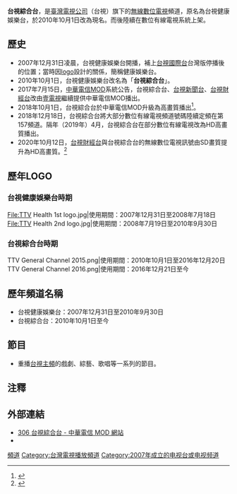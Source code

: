 {{not|臺灣電視台}}
{{頻道資訊
| 頻道名稱             = 台視綜合台
| 頻道圖片檔案         = TTV General Channel 2016.png
| 頻道圖片尺寸         = 200px
| 所屬國家             = {{ROC-TW}}
| 總部所在             = {{flagicon|TWN}} [[台北市|台北市]][[松山區_(臺北市)|松山區]]八德路三段10號
| 播放地區             = {{TW}}
| 開播日期             = 2007年12月31日（{{age in years and days|2007|12|31|age=no}}）
| 停播日期             = 
| 視頻格式             = 無線電視：[[DVB-T|DVB-T]]<br>[[H.264|H.264]], [[1080i|1080i]], [[16:9|16:9]]<br>有線電視/IPTV：<br/>[[1080i|1080i]] [[16:9|16:9]]（HD）<br/>[[480i|480i]]/[[NTSC|NTSC]] [[16:9|16:9]]（SD）
| 收視率               = 
| 收視率調查時間       = 
| 收視率資料來源       = 
| 頻道口號             = 
| 擁有者               = [[臺灣電視公司|臺灣電視公司]]
| 持股者               = 
| 前頻道名稱           = 台視健康娛樂台
| 集團同類頻道         = [[臺灣電視台|臺灣電視台]]<br>[[台視新聞台|台視新聞台]]<br>[[台視財經台|台視財經台]]
| 重播服務頻道         = 
| 頻道官方網站         = 
| 備註                 = 
| 數位電視供應商01     = {{flagicon|TWN}} [[臺灣數位無線電視|數位無線電視]]
| 數位電視頻道數01     = 17頻道
| 數位有線電視供應商01 = {{flagicon|TWN}} 全國有線電視
| 數位有線電視頻道數01 = 157頻道（部分系統台不同）
| 寬頻電視供應商01     = {{flagicon|TWN}} [[中華電信MOD|中華電信MOD]]
| 寬頻電視頻道數01     = 306頻道（HD）
| 線上收看網站01       = {{TW}}[[中華電信|中華電信]][[Hami_Video|Hami Video]]
| 線上收看網址01       = [https://hamivideo.hinet.net/channel/OTT_LIVE_0000001790.do 線上直播]
|}}
'''台視綜合台'''，是[[臺灣電視公司|臺灣電視公司]]（台視）旗下的[[無線數位電視|無線數位電視]]頻道，原名為台視健康娛樂台，於2010年10月1日改為現名。而後陸續在數位有線電視系統上架。

== 歷史 ==
*2007年12月31日凌晨，台視健康娛樂台開播，補上[[台視國際台|台視國際台]]台灣版停播後的位置；當時因[[logo|logo]]設計的關係，簡稱健康娛樂台。
*2010年10月1日，台視健康娛樂台改名為「'''台視綜合台'''」。
*2017年7月15日，[[中華電信MOD|中華電信MOD]]系統公告，台視綜合台、[[台視新聞台|台視新聞台]]、[[台視財經台|台視財經台]]改由[[壹電視|壹電視]]繼續提供中華電信MOD播出。
*2018年10月1日，台視綜合台於中華電信MOD升級為高畫質播出<ref>{{Cite web |url=http://mod.cht.com.tw/news/announcement/content.php?id=9536 |title=107/10/1台視綜合台升級HD畫質 |access-date=2018-09-27 |archive-date=2019-07-28 |archive-url=https://web.archive.org/web/20190728042609/http://mod.cht.com.tw/news/announcement/content.php?id=9536 |dead-url=no }}</ref>。
*2018年12月18日，台視綜合台將大部分數位有線電視頻道號碼陸續定頻在第157頻道。隔年（2019年）4月，台視綜合台在部分數位有線電視改為HD高畫質播出。
*2020年10月12日，[[台視財經台|台視財經台]]與台視綜合台的無線數位電視訊號由SD畫質提升為HD高畫質。<ref>{{Cite web |url=https://www.ttv.com.tw/group/20/announce_HD.asp |title=頻道升級HD公告 |access-date=2020-09-09 |archive-date=2021-02-09 |archive-url=https://web.archive.org/web/20210209153337/https://www.ttv.com.tw/group/20/announce_HD.asp |dead-url=no }}</ref>

==歷年LOGO==
===台視健康娛樂台時期===
<gallery>
File:TTV Health 1st logo.jpg|使用期間：2007年12月31日至2008年7月18日
File:TTV Health 2nd logo.jpg|使用期間：2008年7月19日至2010年9月30日
</gallery>

===台視綜合台時期===
<gallery>
TTV General Channel 2015.png|使用期間：2010年10月1日至2016年12月20日
TTV General Channel 2016.png|使用期間：2016年12月21日至今
</gallery>

==歷年頻道名稱==
*台視健康娛樂台：2007年12月31日至2010年9月30日
*台視綜合台：2010年10月1日至今

== 節目 ==
*重播[[臺灣電視台|台視主頻]]的戲劇、綜藝、歌唱等一系列的節目。

== 注釋 ==
<div class="references-small">
<references />
<references group="註" />
</div>

==外部連結==
*[http://mod.cht.com.tw/tv/channel.php?id=306 306 台視綜合台 - 中華電信 MOD 網站] {{Wayback|url=http://mod.cht.com.tw/tv/channel.php?id=306 |date=20220128062519 }}
*{{Facebook|Variety.ttv}}

{{臺灣電視公司}}
{{台灣電視頻道}}

[[Category:台視|頻道]]
[[Category:台灣電視播放頻道|Category:台灣電視播放頻道]]
[[Category:2007年成立的电视台或电视频道|Category:2007年成立的电视台或电视频道]]